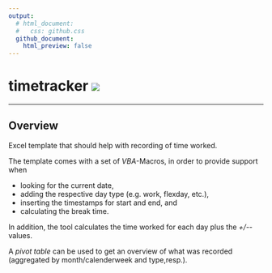 ```yaml
---
output: 
  # html_document:
  #   css: github.css
  github_document:
    html_preview: false
---
```


<!-- README.md is generated from README.Rmd. Please edit that file -->

# timetracker ![](figures/logo/timetracker_hex.png)

-----

## Overview

Excel template that should help with recording of time worked.

The template comes with a set of _VBA_-Macros, in order to provide support when

* looking for the current date,
* adding the respective day type (e.g. work, flexday, etc.),
* inserting the timestamps for start and end, and
* calculating the break time.

In addition, the tool calculates the time worked for each day plus the _+/-_-values.

A _pivot table_ can be used to get an overview of what was recorded (aggregated by month/calenderweek and type,resp.).

